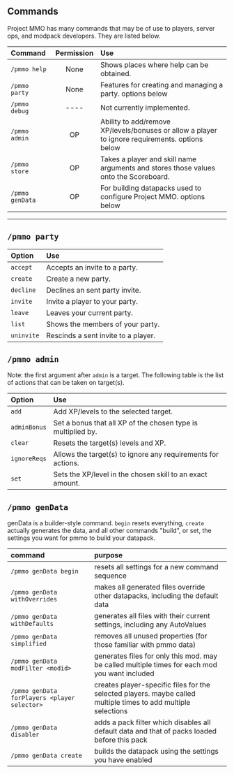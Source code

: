 ## Commands
Project MMO has many commands that may be of use to players, server ops, and modpack developers. They are listed below.

|Command|Permission| Use                                                                                                                      |
|:---|:---:|:-------------------------------------------------------------------------------------------------------------------------|
|`/pmmo help`| None | Shows places where help can be obtained.                                                                                 |
|`/pmmo party`| None | Features for creating and managing a party. options below                                         |
|`/pmmo debug`| ---- | Not currently implemented.                                                                                               |
|`/pmmo admin`|  OP  | Ability to add/remove XP/levels/bonuses or allow a player to ignore requirements. options below   |
|`/pmmo store`|  OP  | Takes a player and skill name arguments and stores those values onto the Scoreboard.                                     |
|`/pmmo genData`|  OP  | For building datapacks used to configure Project MMO. options below|

-----

## `/pmmo party`

|Option|Use|
|:---|:---|
|`accept`| Accepts an invite to a party.|
|`create`| Create a new party.|
|`decline`| Declines an sent party invite.|
|`invite`| Invite a player to your party.|
|`leave`| Leaves your current party.|
|`list`| Shows the members of your party.|
|`uninvite`| Rescinds a sent invite to a player.|

## `/pmmo admin`
Note: the first argument after `admin` is a target. The following table is the list of actions that can be taken on target(s).

|Option|Use|
|:---|:---|
|`add`| Add XP/levels to the selected target.|
|`adminBonus`| Set a bonus that all XP of the chosen type is multiplied by.|
|`clear`| Resets the target(s) levels and XP.|
|`ignoreReqs`| Allows the target(s) to ignore any requirements for actions.|
|`set`| Sets the XP/level in the chosen skill to an exact amount.|

## `/pmmo genData`
genData is a builder-style command.  `begin` resets everything, `create` actually generates the data, and all other commands "build", or set, the settings you want for pmmo to build your datapack.

| command                                      | purpose                                                                                                        |
|:---------------------------------------------|:---------------------------------------------------------------------------------------------------------------|
| `/pmmo genData begin`                        | resets all settings for a new command sequence                                                                 |
| `/pmmo genData withOverrides`                | makes all generated files override other datapacks, including the default data                                 |
| `/pmmo genData withDefaults`                 | generates all files with their current settings, including any AutoValues                                      |
| `/pmmo genData simplified`                   | removes all unused properties (for those familiar with pmmo data)                                              |
| `/pmmo genData modFilter <modid>`            | generates files for only this mod.  may be called multiple times for each mod you want included                |
| `/pmmo genData forPlayers <player selector>` | creates player-specific files for the selected players. maybe called multiple times to add multiple selections |
| `/pmmo genData disabler`                     | adds a pack filter which disables all default data and that of packs loaded before this pack                   |
| `/pmmo genData create`                       | builds the datapack using the settings you have enabled                                                        |